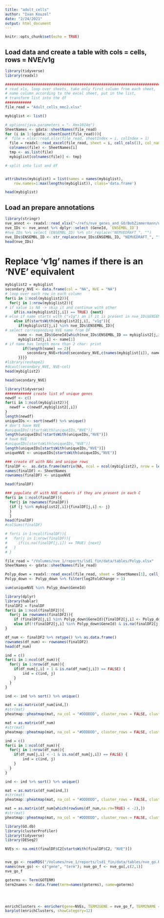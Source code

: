 ```yaml
---
title: "adult_cells"
author: "Ivan Kouzel"
date: "2/24/2021"
output: html_document
---
```


```r
knitr::opts_chunk$set(echo = TRUE)
```

## Load data and create a table with cols = cells, rows = NVE/v1g

```r
library(tidyverse)
library(readxl)

##########################################################################################
# read xls, loop over sheets, take only first column from each sheet, 
# name column according to the excel sheet, put in the list,
# transform list into the df
############
file_read = "Adult_cells_mmc2.xlsx"

mybiglist <- list()

# options(java.parameters = "- Xmx1024m")
SheetNames <- gdata::sheetNames(file_read)
for (i in 1:(gdata::sheetCount(file_read))){
#  file = xlsx::read.xlsx(file_read, sheetIndex = i, colIndex = 1)
  file = readxl::read_excel(file_read, sheet = i, cell_cols(1), col_names = FALSE)
  colnames(file) <- SheetNames[i]
  tmp <- as.list(file)
  mybiglist[colnames(file)] <- tmp}

# split into list and df


attributes(mybiglist) = list(names = names(mybiglist),
    row.names=1:max(lengths(mybiglist)), class='data.frame')

head(mybiglist)
```

## Load an prepare annotations 

```r
library(stringr)
nve_annot <- readxl::read_xlsx("~/refs/nve_genes_and_GO/BobZimmermann/nve_master_ortholog_table.20190911.xlsx")
nve_IDs <- nve_annot %>% dplyr::select (GeneId, `ENSEMBL_ID`)
#nve_IDs %>% select (ENSEMBL_ID) %>% str_replace("NEMVEDRAFT_", "")
nve_IDs$ENSEMBL_ID <- str_replace(nve_IDs$ENSEMBL_ID, "NEMVEDRAFT_", "") 
head(nve_IDs)
```

# Replace 'v1g' names if there is an 'NVE' equivalent 

```r
mybiglist2 = mybiglist
secondary_NVE <- data.frame(col = "NA", NVE = "NA")
# loop over each row in each column
for(i in 1:ncol(mybiglist2)){
  for(j in 1:nrow(mybiglist2)){
# if value is NA -> skip it and continue with other
    if(is.na(mybiglist2[j,i]) == TRUE) {next}
# else if name starts with ("v1g") an if it is present in nve_IDs$ENSEMBL_ID:
    else if(startsWith(mybiglist2[j,i], "v1g")){
      if(mybiglist2[j,i] %in% nve_IDs$ENSEMBL_ID){
# select corresponding NVE name from DF
      name <- nve_IDs$GeneId[which(nve_IDs$ENSEMBL_ID == mybiglist2[j,i])]
      mybiglist2[j,i] <- name[1]
# if name has length more than 2 char: print 
        if(length(name) == 2){
          secondary_NVE=rbind(secondary_NVE,c(names(mybiglist[i]), name[2]))}
      }}}}
#library(reshape2)
#dcast(secondary_NVE, NVE~col)
head(mybiglist2)
```

```r
head(secondary_NVE) 
```

```r
library(tidyverse)
############ create list of unique genes
newdf <- c()
for(i in 1:ncol(mybiglist2)){
  newdf = c(newdf,mybiglist2[,i])
}
length(newdf)
uniqueIDs <- sort(newdf) %>% unique()
# don't have NVE
#uniqueIDs[!startsWith(uniqueIDs,"NVE")]
length(uniqueIDs[!startsWith(uniqueIDs,"NVE")])
# have NVE
#uniqueIDs[startsWith(uniqueIDs,"NVE")]
length(uniqueIDs[startsWith(uniqueIDs,"NVE")])
uniqueNVE <- uniqueIDs[startsWith(uniqueIDs,"NVE")]
```

```r
### create df with NAs and unique rows
finalDF <-  as.data.frame(matrix(NA, ncol = ncol(mybiglist2), nrow = length(uniqueNVE)))
names(finalDF) <- SheetNames 
rownames(finalDF) <- uniqueNVE

head(finalDF)
```

```r
### populate df with NVE numbers if they are present in each C
for(i in 1:ncol(finalDF)){
  for(j in rownames(finalDF))
  {if (j %in% mybiglist2[,i]){finalDF[j,i] <- j}
  }
  }
head(finalDF)
#colSums(finalDF)

# for(i in 1:ncol(finalDF)){
#   for(j in 1:nrow(finalDF)){
#     if(is.na(finalDF[j,i]) == TRUE) {next}
#   }
# }
```

```r
file_read = "/Volumes/nve_1/reports/lsd1_fin/data/tables/Polyp.xlsx"
SheetNames <- gdata::sheetNames(file_read)

Polyp_down = readxl::read_excel(file_read, sheet = SheetNames[1], cell_cols(2:4))
Polyp_down <- Polyp_down %>% filter(log2FoldChange > 1)

sum(uniqueNVE %in% Polyp_down$GeneId)
```

```r
library(dplyr)
library(hablar)
finalDF2 = finalDF
for(i in 1:ncol(finalDF2)){
  for(j in rownames(finalDF2)){
    if (finalDF2[j,i] %in% Polyp_down$GeneId){finalDF2[j,i] <- Polyp_down$log2FoldChange[which(Polyp_down$GeneId == j)]}
    else if(!(finalDF2[j,i] %in% Polyp_down$GeneId) & is.na(finalDF2[j,i]) == FALSE){finalDF2[j,i] <- 0} }
}

df_num <- finalDF2 %>% retype() %>% as.data.frame()
rownames(df_num) <- rownames(finalDF2)
head(df_num)
```

```r
ind = c()
for(i in 1:ncol(df_num)){
  for(j in 1:nrow(df_num)){
    if(df_num[j,i] > 1 & is.na(df_num[j,i]) == FALSE) {
        ind = c(ind, j)
    }
  }
}

ind <- ind %>% sort() %>% unique()

mat = as.matrix(df_num[ind,])
#str(mat)
pheatmap::pheatmap(mat, na_col = "#DDDDDD", cluster_rows = FALSE, cluster_cols = FALSE, )
```


```r
mat = as.matrix(df_num)
#str(mat)
pheatmap::pheatmap(mat, na_col = "#DDDDDD", cluster_rows = FALSE, cluster_cols = FALSE)
```







```r
ind = c()
for(i in 1:ncol(df_num)){
  for(j in 1:nrow(df_num)){
    if(df_num[j,i] < -1 & is.na(df_num[j,i]) == FALSE) {
        ind = c(ind, j)
    }
  }
}

ind <- ind %>% sort() %>% unique()

mat = as.matrix(df_num[ind,])
#str(mat)
pheatmap::pheatmap(mat, na_col = "#DDDDDD", cluster_rows = FALSE, cluster_cols = FALSE, )
```


```r
mat = as.matrix(df_num[which(rowSums(df_num,na.rm=TRUE) < -2),])
#str(mat)
pheatmap::pheatmap(mat, na_col = "#DDDDDD", cluster_rows = FALSE, cluster_cols = FALSE, )
```




```r
library(GO.db)
library(clusterProfiler)
library(tidyverse)
library(DESeq2)

NVEs <- na.omit(finalDF$C2[startsWith(finalDF$C2, "NVE")])


nve_go <- readRDS("/Volumes/nve_1/reports/lsd1_fin/data/tables/nve_go.RDS")
names(nve_go) <- c("gene", "term"); nve_go_f <- nve_go[,c(2,1)]
nve_go_f

goterms <- Term(GOTERM)
term2names <- data.frame(term=names(goterms), name=goterms)




enrichClusters <- enricher(gene=NVEs, TERM2GENE = nve_go_f, TERM2NAME = term2names)
barplot(enrichClusters, showCategory=12)
```










